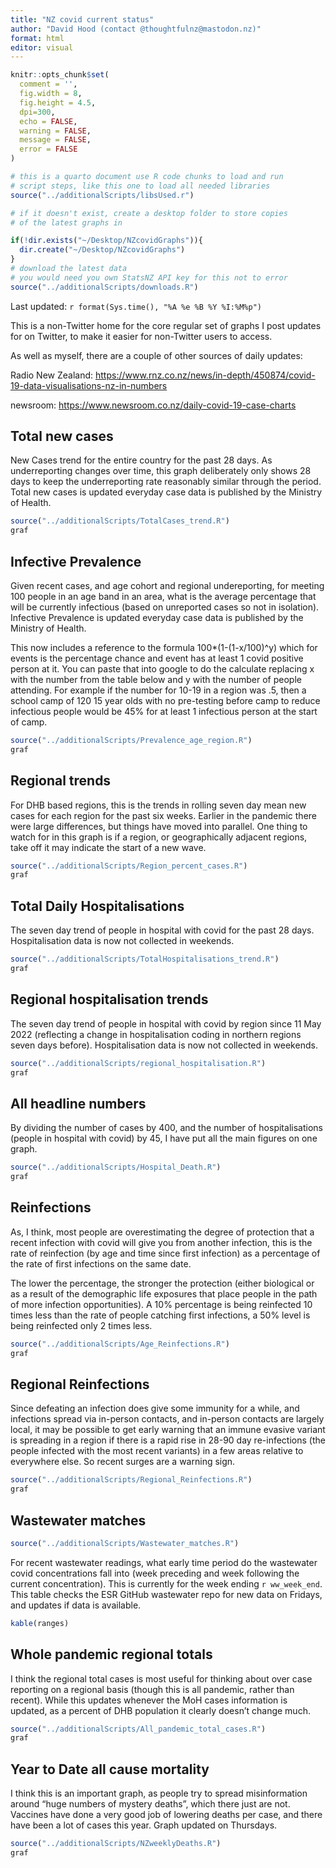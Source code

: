 ```yaml
---
title: "NZ covid current status"
author: "David Hood (contact @thoughtfulnz@mastodon.nz)"
format: html
editor: visual
---
```


```r
knitr::opts_chunk$set(
  comment = '',
  fig.width = 8,
  fig.height = 4.5,
  dpi=300,
  echo = FALSE,
  warning = FALSE,
  message = FALSE,
  error = FALSE
)
```

```r
# this is a quarto document use R code chunks to load and run 
# script steps, like this one to load all needed libraries
source("../additionalScripts/libsUsed.r")
```

```r
# if it doesn't exist, create a desktop folder to store copies
# of the latest graphs in

if(!dir.exists("~/Desktop/NZcovidGraphs")){
  dir.create("~/Desktop/NZcovidGraphs")
}
# download the latest data
# you would need you own StatsNZ API key for this not to error
source("../additionalScripts/downloads.R")
```

Last updated: `r format(Sys.time(), "%A %e %B %Y %I:%M%p")`

This is a non-Twitter home for the core regular set of graphs I post updates for on Twitter, to make it easier for non-Twitter users to access. <a rel="me" href="https://mastodon.nz/@thoughtfulnz"></a>

As well as myself, there are a couple of other sources of daily updates:

Radio New Zealand: <https://www.rnz.co.nz/news/in-depth/450874/covid-19-data-visualisations-nz-in-numbers>

newsroom: <https://www.newsroom.co.nz/daily-covid-19-case-charts>

## Total new cases

New Cases trend for the entire country for the past 28 days. As underreporting changes over time, this graph deliberately only shows 28 days to keep the underreporting rate reasonably similar through the period. Total new cases is updated everyday case data is published by the Ministry of Health.

```r
source("../additionalScripts/TotalCases_trend.R")
graf
```

## Infective Prevalence

Given recent cases, and age cohort and regional undereporting, for meeting 100 people in an age band in an area, what is the average percentage that will be currently infectious (based on unreported cases so not in isolation). Infective Prevalence is updated everyday case data is published by the Ministry of Health.

This now includes a reference to the formula 100\*(1-(1-x/100)\^y) which for events is the percentage chance and event has at least 1 covid positive person at it. You can paste that into google to do the calculate replacing x with the number from the table below and y with the number of people attending. For example if the number for 10-19 in a region was .5, then a school camp of 120 15 year olds with no pre-testing before camp to reduce infectious people would be 45% for at least 1 infectious person at the start of camp.

```r
source("../additionalScripts/Prevalence_age_region.R")
graf
```

## Regional trends

For DHB based regions, this is the trends in rolling seven day mean new cases for each region for the past six weeks. Earlier in the pandemic there were large differences, but things have moved into parallel. One thing to watch for in this graph is if a region, or geographically adjacent regions, take off it may indicate the start of a new wave.

```r
source("../additionalScripts/Region_percent_cases.R")
graf
```

## Total Daily Hospitalisations

The seven day trend of people in hospital with covid for the past 28 days. Hospitalisation data is now not collected in weekends.

```r
source("../additionalScripts/TotalHospitalisations_trend.R")
graf
```

## Regional hospitalisation trends

The seven day trend of people in hospital with covid by region since 11 May 2022 (reflecting a change in hospitalisation coding in northern regions seven days before). Hospitalisation data is now not collected in weekends.

```r
source("../additionalScripts/regional_hospitalisation.R")
graf
```

## All headline numbers

By dividing the number of cases by 400, and the number of hospitalisations (people in hospital with covid) by 45, I have put all the main figures on one graph.

```r
source("../additionalScripts/Hospital_Death.R")
graf
```

## Reinfections

As, I think, most people are overestimating the degree of protection that a recent infection with covid will give you from another infection, this is the rate of reinfection (by age and time since first infection) as a percentage of the rate of first infections on the same date.

The lower the percentage, the stronger the protection (either biological or as a result of the demographic life exposures that place people in the path of more infection opportunities). A 10% percentage is being reinfected 10 times less than the rate of people catching first infections, a 50% level is being reinfected only 2 times less.

```r
source("../additionalScripts/Age_Reinfections.R")
graf
```

## Regional Reinfections

Since defeating an infection does give some immunity for a while, and infections spread via in-person contacts, and in-person contacts are largely local, it may be possible to get early warning that an immune evasive variant is spreading in a region if there is a rapid rise in 28-90 day re-infections (the people infected with the most recent variants) in a few areas relative to everywhere else. So recent surges are a warning sign.

```r
source("../additionalScripts/Regional_Reinfections.R")
graf
```

## Wastewater matches

```r
source("../additionalScripts/Wastewater_matches.R")
```

For recent wastewater readings, what early time period do the wastewater covid concentrations fall into (week preceding and week following the current concentration). This is currently for the week ending `r ww_week_end`. This table checks the ESR GitHub wastewater repo for new data on Fridays, and updates if data is available.

```r
kable(ranges)
```

## Whole pandemic regional totals

I think the regional total cases is most useful for thinking about over case reporting on a regional basis (though this is all pandemic, rather than recent). While this updates whenever the MoH cases information is updated, as a percent of DHB population it clearly doesn't change much.

```r
source("../additionalScripts/All_pandemic_total_cases.R")
graf
```

## Year to Date all cause mortality

I think this is an important graph, as people try to spread misinformation around "huge numbers of mystery deaths", which there just are not. Vaccines have done a very good job of lowering deaths per case, and there have been a lot of cases this year. Graph updated on Thursdays.

```r
source("../additionalScripts/NZweeklyDeaths.R")
graf
```
